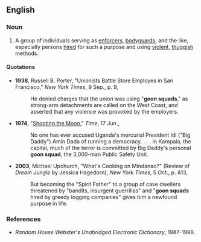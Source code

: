 ==English==

===Noun===
{{en-noun|sg=[[goon]] [[squad]]}}

# {{chiefly|US|idiom}} A group of individuals serving as [[enforcer]]s, [[bodyguard]]s, and the like, especially persons [[hired]] for such a purpose and using [[violent]], [[thuggish]] methods.

====Quotations====
*'''1938''', Russell B. Porter, "Unionists Battle Store Employes in San Francisco," ''New York Times'', 9 Sep., p. 9,
*:He denied charges that the union was using "'''goon squads'''," as strong-arm detachments are called on the West Coast, and asserted that any violence was provoked by the employers.
*'''1974''', "[http://www.time.com/time/magazine/article/0,9171,879328,00.html Shooting the Moon]," ''Time'', 17 Jun.,
*:No one has ever accused Uganda's mercurial President Idi ("Big Daddy") Amin Dada of running a democracy. . . . In Kampala, the capital, much of the terror is committed by Big Daddy's personal '''goon squad''', the 3,000-man Public Safety Unit.
*'''2003''', Michael Upchurch, "What's Cooking on Mindanao?" (Review of ''Dream Jungle'' by Jessica Hagedorn), ''New York Times'', 5 Oct., p. A13,
*:But becoming the "Spirit Father" to a group of cave dwellers threatened by "bandits, insurgent guerrillas" and "'''goon squads''' hired by greedy logging companies" gives him a newfound purpose in life.

===References===
*''Random House Webster's Unabridged Electronic Dictionary'', 1987-1996.